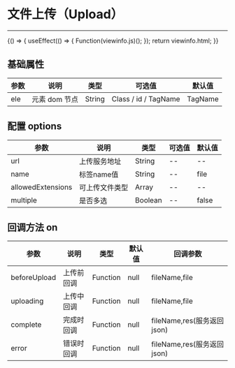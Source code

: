 
# 文件上传（Upload）

---

<Meta title="复用组件/文件上传(Upload)" />

<Canvas>
    <Story name="文件上传(Upload)" height="150px" parameters={{ docs: { source: { code: viewinfo.js } } }}>
        {() => {
        useEffect(() => {
        Function(viewinfo.js)();
        });
        return viewinfo.html;
        }}
    </Story>
</Canvas>

## 基础属性

| 参数 | 说明 | 类型 | 可选值 | 默认值 |
| ---- | ------------- | ------ | -------------------- | ------- |
| ele | 元素 dom 节点 | String | Class / id / TagName | TagName |

## 配置 options

| 参数 | 说明 | 类型 | 可选值 | 默认值 |
| -------- | -------------- | ------- | ------ | ------ |
| url | 上传服务地址 | String | -- | -- |
| name | 标签name值 | String | -- | file |
| allowedExtensions | 可上传文件类型 | Array | -- | -- |
| multiple | 是否多选 | Boolean | -- | false |


## 回调方法 on

| 参数 | 说明 | 类型 | 默认值 | 回调参数 |
| --------- | ---------- | -------- | ------ | ------------------ |
| beforeUpload | 上传前回调 | Function | null | fileName,file |
| uploading | 上传中回调 | Function | null | fileName,file |
| complete | 完成时回调 | Function | null | fileName,res(服务返回 json) |
| error | 错误时回调 | Function | null | fileName,res(服务返回 json) |